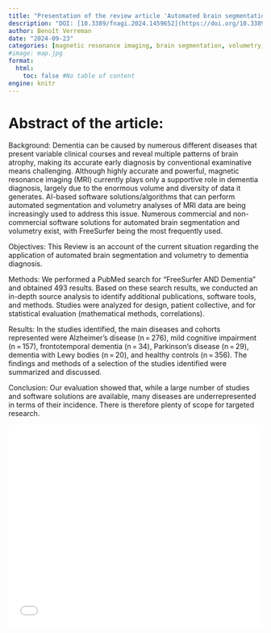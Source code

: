 ```yaml
---
title: "Presentation of the review article 'Automated brain segmentation and volumetry in dementia diagnostics: a narrative review with emphasis on FreeSurfer'"
description: "DOI: [10.3389/fnagi.2024.1459652](https://doi.org/10.3389/fnagi.2024.1459652){target='_blank'}"
author: Benoît Verreman
date: "2024-09-23"
categories: [magnetic resonance imaging, brain segmentation, volumetry, dementia, alzheimer, freesurfer]
#image: map.jpg
format:
  html:
    toc: false #No table of content
engine: knitr
---
```


# Abstract of the article:

Background: Dementia can be caused by numerous different diseases that present variable clinical courses and reveal multiple patterns of brain atrophy, making its accurate early diagnosis by conventional examinative means challenging. Although highly accurate and powerful, magnetic resonance imaging (MRI) currently plays only a supportive role in dementia diagnosis, largely due to the enormous volume and diversity of data it generates. AI-based software solutions/algorithms that can perform automated segmentation and volumetry analyses of MRI data are being increasingly used to address this issue. Numerous commercial and non-commercial software solutions for automated brain segmentation and volumetry exist, with FreeSurfer being the most frequently used.

Objectives: This Review is an account of the current situation regarding the application of automated brain segmentation and volumetry to dementia diagnosis.

Methods: We performed a PubMed search for “FreeSurfer AND Dementia” and obtained 493 results. Based on these search results, we conducted an in-depth source analysis to identify additional publications, software tools, and methods. Studies were analyzed for design, patient collective, and for statistical evaluation (mathematical methods, correlations).

Results: In the studies identified, the main diseases and cohorts represented were Alzheimer’s disease (n = 276), mild cognitive impairment (n = 157), frontotemporal dementia (n = 34), Parkinson’s disease (n = 29), dementia with Lewy bodies (n = 20), and healthy controls (n = 356). The findings and methods of a selection of the studies identified were summarized and discussed.

Conclusion: Our evaluation showed that, while a large number of studies and software solutions are available, many diseases are underrepresented in terms of their incidence. There is therefore plenty of scope for targeted research.


![](../../pdfs/2024_09_23_Benoit_Freesurfer_in_dementia_diagnostics.pdf){width=100% height=400}